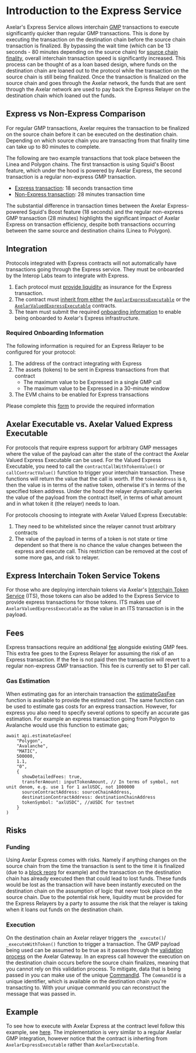 # Introduction to the Express Service

Axelar's Express Service allows interchain [GMP](https://docs.axelar.dev/dev/general-message-passing/overview) transactions to execute significantly quicker than regular GMP transactions. This is done by executing the transaction on the destination chain before the source chain transaction is finalized. By bypassing the wait time (which can be 13 seconds - 80 minutes depending on the source chain) for [source chain finality](https://docs.axelar.dev/learn/txduration), overall interchain transaction speed is significantly increased. This process can be thought of as a loan based design, where funds on the destination chain are loaned out to the protocol while the transaction on the source chain is still being finalized. Once the transaction is finalized on the source chain and goes through the Axelar network, the funds that are sent through the Axelar network are used to pay back the Express Relayer on the destination chain which loaned out the funds.

## Express vs Non-Express Comparison

For regular GMP transactions, Axelar requires the transaction to be finalized on the source chain before it can be executed on the destination chain. Depending on which source chain you are transacting from that finality time can take up to 80 minutes to complete. 

The following are two example transactions that took place between the Linea and Polygon chains. The first transaction is using Squid's Boost feature, which under the hood is powered by Axelar Express, the second transaction is a regular non-express GMP transaction.

* [Express transaction](https://axelarscan.io/gmp/0x4dbf091ebf31157bf73995c0fb473f115888bd1f11793359807d543ada03f021:11): 18 seconds transaction time
* [Non-Express transaction](https://axelarscan.io/gmp/0xc3653cda8535c59e0418b57250c504528a493dd5556fc4cb71b80f8c0a867e62:2): 28 minutes transaction time

The substantial difference in transaction times between the Axelar Express-powered Squid's Boost feature (18 seconds) and the regular non-express GMP transaction (28 minutes) highlights the significant impact of Axelar Express on transaction efficiency, despite both transactions occurring between the same source and destination chains (Linea to Polygon).

## Integration

Protocols integrated with Express contracts will not automatically have transactions going through the Express service. They must be onboarded by the Interop Labs team to integrate with Express. 

1. Each protocol must [provide liquidity](#funding) as insurance for the Express transaction.
2. The contract must [inherit from either](#axelar-executable-vs-axelar-valued-express-executable) the [`AxelarExpressExecutable`](https://github.com/axelarnetwork/axelar-gmp-sdk-solidity/blob/main/contracts/express/AxelarExpressExecutable.sol) or the [`AxelarValuedExpressExecutable`](https://github.com/axelarnetwork/axelar-gmp-sdk-solidity/blob/main/contracts/express/AxelarValuedExpressExecutable.sol) contracts.
3. The team must submit the required [onboarding information](#required-onboarding-information) to enable being onboarded to Axelar's Express infrastructure.

### Required Onboarding Information

The following information is required for an Express Relayer to be configured for your protocol:

1. The address of the contract integrating with Express
2. The assets (tokens) to be sent in Express transactions from that contract
    - The maximum value to be Expressed in a single GMP call
    - The maximum value to be Expressed in a 30-minute window
3. The EVM chains to be enabled for Express transactions

Please complete this [form](https://docs.google.com/forms/d/1BPBpo6JBh9D7d3HhhacEI_a_kqm94yEDXY8a1aZh2kY/edit) to provide the required information

## Axelar Executable vs. Axelar Valued Express Executable
For protocols that require express support for arbitrary GMP messages where the value of the payload can alter the state of the contract the Axelar Valued Express Executable can be used. For the Valued Express Executable, you need to call the `contractCallWithTokenValue()` or `callContractValue()` function to trigger your interchain transaction. These functions will return the value that the call is worth. If the `tokenAddress` is `0`, then the value is in terms of the native token, otherwise it's in terms of the specified token address. Under the hood the relayer dynamically queries the value of the payload from the contract itself, in terms of what amount and in what token it (the relayer) needs to loan.

For protocols choosing to integrate with Axelar Valued Express Executable: 
1. They need to be whitelisted since the relayer cannot trust arbitrary contracts
2. The value of the payload in terms of a token is not state or time dependent so that there is no chance the value changes between the express and execute call. This restriction can be removed at the cost of some more gas, and risk to relayer.

## Express Interchain Token Service Tokens
For those who are deploying interchain tokens via Axelar's [Interchain Token Service](https://axelar.network/its) (ITS), those tokens can also be added to the Express Service to provide express transactions for those tokens. ITS makes use of `AxelarValuedExpressExecutable` as the value in an ITS transaction is in the payload.

## Fees
Express transactions require an additional [fee](https://docs.axelar.dev/dev/reference/pricing#callcontractwithtokenexpress-gmp-express) alongside existing GMP fees. This extra fee goes to the Express Relayer for assuming the risk of an Express transaction. If the fee is not paid then the transaction will revert to a regular non-express GMP transaction. This fee is currently set to $1 per call.

### Gas Estimation
When estimating gas for an interchain transaction the [estimateGasFee](https://docs.axelar.dev/dev/axelarjs-sdk/axelar-query-api#estimategasfee) function is available to provide the estimated cost. The same function can be used to estimate gas costs for an express transaction. However, for express you also need to specify several options to specify an accurate gas estimation.
For example an express transaction going from Polygon to Avalanche would use this function to estimate gas;
```
await api.estimateGasFee(
    "Polygon",
    "Avalanche",
    "MATIC",
    500000,
    1.1,
    "0",
    {
      showDetailedFees: true,
      transferAmount: inputTokenAmount, // In terms of symbol, not unit denom, e.g. use 1 for 1 axlUSDC, not 1000000
      sourceContractAddress: sourceChainAddress,
      destinationContractAddress: destinationChainAddress
      tokenSymbol: "axlUSDC", //aUSDC for testnet
    } 
)
```

## Risks

### Funding
Using Axelar Express comes with risks. Namely if anything changes on the source chain from the time the transaction is sent to the time it is finalized (due to a [block reorg](https://cointelegraph.com/explained/what-is-chain-reorganization-in-blockchain-technology) for example) and the transaction on the destination chain has already executed then that could lead to lost funds. These funds would be lost as the transaction will have been instantly executed on the destination chain on the assumption of logic that never took place on the source chain. Due to the potential risk here, liquidity must be provided for the Express Relayers by a party to assume the risk that the relayer is taking when it loans out funds on the destination chain.

### Execution
On the destination chain an Axelar relayer triggers the `_execute()`/ `_executeWithToken()` function to trigger a transaction. The GMP payload being used can be assumed to be true as it passes through the [validation process](https://github.com/axelarnetwork/axelar-cgp-solidity/blob/4d01eb6ea1b5413520d9ecab804f815103021148/contracts/AxelarGateway.sol#L233) on the Axelar Gateway. In an express call however the execution on the destination chain occurs before the source chain finalizes, meaning that you cannot rely on this validation process. To mitigate, data that is being passed in you can make use of the unique [CommandId](https://github.com/axelarnetwork/axelar-core/blob/main/docs/cli/axelard_query_evm_command.md). The `CommandId` is a unique identifier, which is available on the destination chain you're transacting to. With your unique commanId you can reconstruct the message that was passed in. 

## Example
To see how to execute with Axelar Express at the contract level follow this example, see [here](https://github.com/axelarnetwork/axelar-examples/tree/main/examples/evm/call-contract-with-token-express). The implementation is very similar to a regular Axelar GMP integration, however notice that the contract is inherting from `AxelarExpressExecutable` rather than `AxelarExecutable`.
